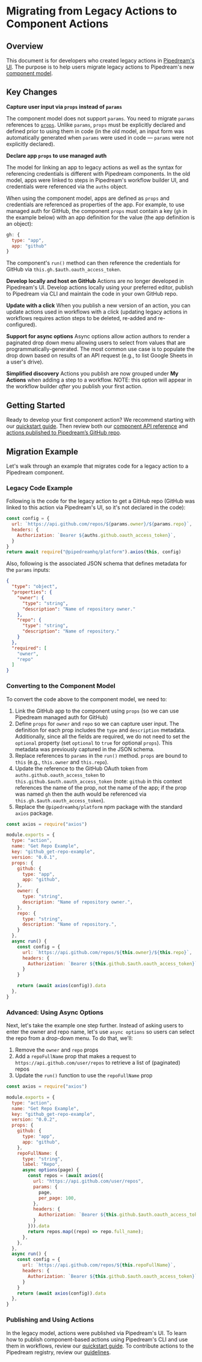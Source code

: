 # Migrating from Legacy Actions to Component Actions



## Overview
This document is for developers who created legacy actions in [Pipedream's UI](https://pipedream.com/actions). The purpose is to help users migrate legacy actions to Pipedream's new [component model](/components/). 

## Key Changes

**Capture user input via `props` instead of `params`** 

The component model does not support `params`. You need to migrate `params` references to [`props`](/components/api/#props). Unlike `params`, `props` must be explicitly declared and defined prior to using them in code (in the old model, an input form was automatically generated when `params` were used in code — `params` were not explicitly declared). 

**Declare app `props` to use managed auth**

The model for linking an app to legacy actions as well as the syntax for referencing credentials is different with Pipedream components. In the old model, apps were linked to steps in Pipedream's workflow builder UI, and credentials were referenced via the `auths` object.

When using the component model, apps are defined as `props` and credentials are referenced as properties of the app. For example, to use managed auth for GitHub, the component `props` must contain a key (`gh` in the example below) with an app definition for the value (the app definition is an object):

```javascript
gh: {
  type: "app",
  app: "github"
}
```

The component's `run()` method can then reference the credentials for GitHub via `this.gh.$auth.oauth_access_token`.

**Develop locally and host on GitHub**
Actions are no longer developed in Pipedream's UI. Develop actions locally using your preferred editor, publish to Pipedream via CLI and maintain the code in your own GitHub repo.

**Update with a click**
When you publish a new version of an action, you can update actions used in workflows with a click (updating legacy actions in workflows requires action steps to be deleted, re-added and re-configured).

**Support for async options**
Async options allow action authors to render a paginated drop down menu allowing users to select from values that are programmatically-generated. The most common use case is to populate the drop down based on results of an API request (e.g., to list Google Sheets in a user's drive).

**Simplified discovery**
Actions you publish are now grouped under **My Actions** when adding a step to a workflow. NOTE: this option will appear in the workflow builder *after* you publish your first action.

## Getting Started

Ready to develop your first component action? We recommend starting with our [quickstart guide](/components/quickstart/nodejs/actions/). Then review both our [component API reference](/components/api/) and [actions published to Pipedream’s GitHub repo](https://github.com/PipedreamHQ/pipedream/tree/master/components).

## Migration Example

Let's walk through an example that migrates code for a legacy action to a Pipedream component. 

### Legacy Code Example

Following is the code for the legacy action to get a GitHub repo (GitHub was linked to this action via Pipedream's UI, so it's not declared in the code):

```javascript
const config = {
  url: `https://api.github.com/repos/${params.owner}/${params.repo}`,
  headers: {
    Authorization: `Bearer ${auths.github.oauth_access_token}`,
  }
}
return await require("@pipedreamhq/platform").axios(this, config)
```

Also, following is the associated JSON schema that defines metadata for the `params` inputs:

```json
{
  "type": "object",
  "properties": {
    "owner": {
      "type": "string",
      "description": "Name of repository owner."
    },
    "repo": {
      "type": "string",
      "description": "Name of repository."
    }
  },
  "required": [
    "owner",
    "repo"
  ]
}
```

### Converting to the Component Model

To convert the code above to the component model, we need to:

1. Link the GitHub app to the component using `props` (so we can use Pipedream managed auth for GitHub)
2. Define `props` for `owner` and `repo` so we can capture user input. The definition for each prop includes the `type` and `description` metadata. Additionally, since all the fields are required, we do not need to set the `optional`  property (set `optional` to `true` for optional `props`). This metadata was previously captured in the JSON schema.
3. Replace references to `params` in the `run()` method. `props` are bound to `this` (e.g., `this.owner` and `this.repo`). 
4. Update the reference to the GitHub OAuth token from `auths.github.oauth_access_token` to `this.github.$auth.oauth_access_token` (note: `github` in this context references the name of the prop, not the name of the app; if the prop was named `gh` then the auth would be referenced via `this.gh.$auth.oauth_access_token`).
5. Replace the `@pipedreamhq/platform` npm package with the standard `axios` package.

```javascript
const axios = require("axios")

module.exports = {
  type: "action",
  name: "Get Repo Example",
  key: "github_get-repo-example",
  version: "0.0.1",
  props: {
  	github: {
  	  type: "app",
  	  app: "github",
  	},
    owner: {
      type: "string",
      description: "Name of repository owner.",
  	},
    repo: {
      type: "string",
      description: "Name of repository.",
    }
  },
  async run() {
    const config = {
      url: `https://api.github.com/repos/${this.owner}/${this.repo}`,
      headers: {
        Authorization: `Bearer ${this.github.$auth.oauth_access_token}`,
      }
    }

    return (await axios(config)).data
  },
}
```

### Advanced: Using Async Options

Next, let's take the example one step further. Instead of asking users to enter the owner and repo name, let's use `async options` so users can select the repo from a drop-down menu. To do that, we'll:

1. Remove the `owner` and `repo` props
2. Add a `repoFullName` prop that makes a request to `https://api.github.com/user/repos` to retrieve a list of (paginated) repos
3. Update the `run()` function to use the `repoFullName` prop 

```javascript
const axios = require("axios")

module.exports = {
  type: "action",
  name: "Get Repo Example",
  key: "github_get-repo-example",
  version: "0.0.2",
  props: {
  	github: {
  	  type: "app",
  	  app: "github",
  	},
    repoFullName: {
      type: "string",
      label: "Repo",
      async options(page) {
        const repos = (await axios({
          url: "https://api.github.com/user/repos",
          params: {
            page,
            per_page: 100,
          },
          headers: {
            Authorization: `Bearer ${this.github.$auth.oauth_access_token}`,
          }
        })).data
        return repos.map((repo) => repo.full_name);
      },
    },
  },
  async run() {
    const config = {
      url: `https://api.github.com/repos/${this.repoFullName}`,
      headers: {
        Authorization: `Bearer ${this.github.$auth.oauth_access_token}`,
      }
    }
    return (await axios(config)).data
  },
}
```

### Publishing and Using Actions

In the legacy model, actions were published via Pipedream's UI. To learn how to publish component-based actions using Pipedream's CLI and use them in workflows, review our [quickstart guide](/components/quickstart/nodejs/actions/). To contribute actions to the Pipedream registry, review our [guidelines](/components/guidelines/).
